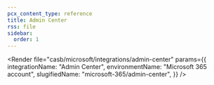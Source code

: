 ```yaml
---
pcx_content_type: reference
title: Admin Center
rss: file
sidebar:
  order: 1
---
```



<Render
	file="casb/microsoft/integrations/admin-center"
	params={{
		integrationName: "Admin Center",
		environmentName: "Microsoft 365 account",
		slugifiedName: "microsoft-365/admin-center",
	}}
/>
